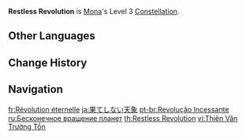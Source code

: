 {{Constellation Infobox
|image       = Constellation Restless Revolution.png
|description = Increases the Level of [[Stellaris Phantasm]] by 3.<br>Maximum upgrade level is 15.
|level       = 3
|character   = Mona
|utility1    = Talent Level Increase
|utility2    = Elemental Burst Level Increase
}}
'''Restless Revolution''' is [[Mona]]'s Level 3 [[Constellation]].

==Other Languages==
{{Other Languages
|en      = Restless Revolution
|zhs     = 不休的天象
|zhs_rm  = Bùxiū de Tiānxiàng
|zht     = 不休的天象
|zht_rm  = Bùxiū de Tiānxiàng
|zh_tl   = Astronomical Phenomena of Infinity
|ja      = 果てしない天象
|ja_rm   = Hateshinai Tenshou
|ja_tl   = Endless Astrological Phenomena
|ko      = 멈추지 않는 천상
|ko_tl   = Endless Astrological Phenomena
|es      = Revolución incesante
|es_tl   = Incessant Revolution
|fr      = Révolution éternelle
|fr_tl   = Eternal Revolution
|ru      = Бесконечное вращение планет
|ru_tl   = Endless Planet Revolution
|th      = Restless Revolution
|vi      = Thiên Văn Trường Tồn
|vi_tl   = Everlasting Astronomy
|de      = Im ewigen Umlauf
|de_tl   = In Eternal Orbit
|id      = Restless Revolution
|pt      = Revolução Incessante
|pt_tl   = Incessant Revolution
|tr      = Sonsuz Devrim
|tr_tl   = Endless Revolution
|it      = Rotazione costante
|it_tl   = Constant Rotation
}}

==Change History==
{{Change History|1.0}}

==Navigation==
{{Talent Navbox|Mona}}

[[fr:Révolution éternelle]]
[[ja:果てしない天象]]
[[pt-br:Revolução Incessante]]
[[ru:Бесконечное вращение планет]]
[[th:Restless Revolution]]
[[vi:Thiên Văn Trường Tồn]]